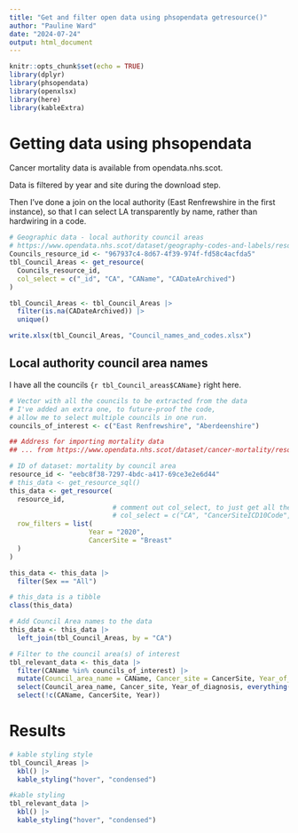 ```yaml
---
title: "Get and filter open data using phsopendata getresource()"
author: "Pauline Ward"
date: "2024-07-24"
output: html_document
---
```


```r
knitr::opts_chunk$set(echo = TRUE) 
library(dplyr)
library(phsopendata)
library(openxlsx)
library(here)
library(kableExtra)

```

# Getting data using phsopendata 

Cancer mortality data is available from opendata.nhs.scot. 

Data is filtered by year and site during the download step. 

Then I've done a join on the local authority (East Renfrewshire in the first 
instance), so that I can select LA 
transparently by name, rather than hardwiring in a code. 

```r
# Geographic data - local authority council areas
# https://www.opendata.nhs.scot/dataset/geography-codes-and-labels/resource/967937c4-8d67-4f39-974f-fd58c4acfda5
Councils_resource_id <- "967937c4-8d67-4f39-974f-fd58c4acfda5"
tbl_Council_Areas <- get_resource(
  Councils_resource_id, 
  col_select = c("_id", "CA", "CAName", "CADateArchived")
)

tbl_Council_Areas <- tbl_Council_Areas |>
  filter(is.na(CADateArchived)) |>
  unique()

write.xlsx(tbl_Council_Areas, "Council_names_and_codes.xlsx") 

```
## Local authority council area names
I have all the councils ```{r tbl_Council_areas$CAName}``` right here. 

```r
# Vector with all the councils to be extracted from the data
# I've added an extra one, to future-proof the code, 
# allow me to select multiple councils in one run. 
councils_of_interest <- c("East Renfrewshire", "Aberdeenshire")

## Address for importing mortality data 
## ... from https://www.opendata.nhs.scot/dataset/cancer-mortality/resource/eebc8f38-7297-4bdc-a417-69ce3e2e6d44

# ID of dataset: mortality by council area
resource_id <- "eebc8f38-7297-4bdc-a417-69ce3e2e6d44" 
# this_data <- get_resource_sql()
this_data <- get_resource(
  resource_id, 
                          # comment out col_select, to just get all the columns
                          # col_select = c("CA", "CancerSiteICD10Code", "CancerSite", "Sex", "Year", "DeathsAllAges")
  row_filters = list(
                    Year = "2020", 
                    CancerSite = "Breast"
  )
)

this_data <- this_data |>
  filter(Sex == "All")

# this_data is a tibble
class(this_data)

# Add Council Area names to the data
this_data <- this_data |>
  left_join(tbl_Council_Areas, by = "CA") 

# Filter to the council area(s) of interest
tbl_relevant_data <- this_data |> 
  filter(CAName %in% councils_of_interest) |>
  mutate(Council_area_name = CAName, Cancer_site = CancerSite, Year_of_diagnosis = Year) |>
  select(Council_area_name, Cancer_site, Year_of_diagnosis, everything()) |>
  select(!c(CAName, CancerSite, Year)) 

```

# Results 
```r

# kable styling style
tbl_Council_Areas |>
  kbl() |> 
  kable_styling("hover", "condensed")

#kable styling
tbl_relevant_data |>
  kbl() |>
  kable_styling("hover", "condensed")

```
